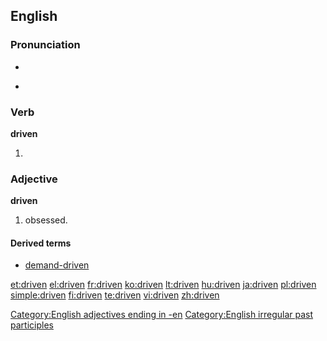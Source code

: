 ==English==

===Pronunciation===
* {{IPA|/ˈdrɪvən/}}
* {{audio|en-us-driven.ogg|Audio (US)}}
*: {{rhymes|ɪvən}}

===Verb===
'''driven'''

# {{past participle of|[[drive]]}}

===Adjective===
'''driven'''

# obsessed.

====Derived terms====
* [[demand-driven]]

[[Category:English adjectives ending in -en]]
[[Category:English irregular past participles]]

[[et:driven]]
[[el:driven]]
[[fr:driven]]
[[ko:driven]]
[[lt:driven]]
[[hu:driven]]
[[ja:driven]]
[[pl:driven]]
[[simple:driven]]
[[fi:driven]]
[[te:driven]]
[[vi:driven]]
[[zh:driven]]